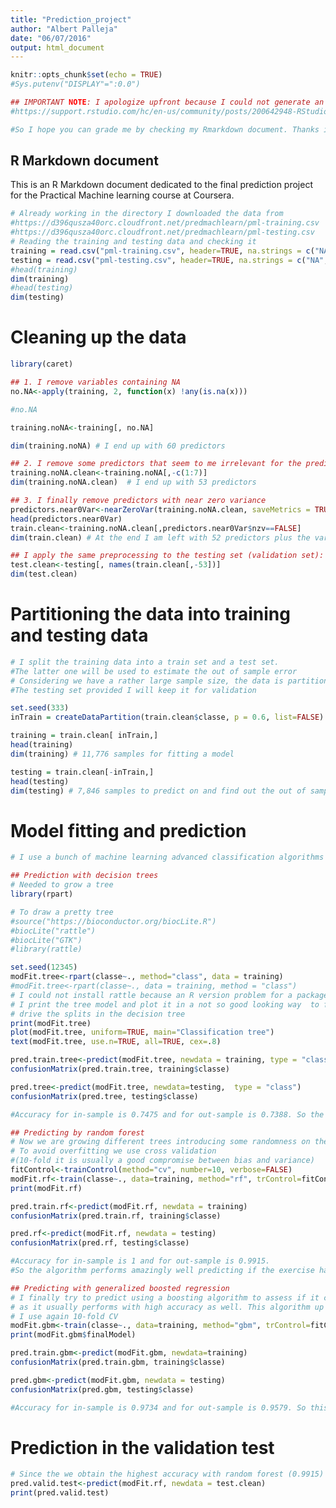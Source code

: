 ```yaml
---
title: "Prediction_project"
author: "Albert Palleja"
date: "06/07/2016"
output: html_document
---
```


```r
knitr::opts_chunk$set(echo = TRUE)
#Sys.putenv("DISPLAY"=":0.0")

## IMPORTANT NOTE: I apologize upfront because I could not generate an HTML file. I work directly with RStudio configured to work in a server. I just found out that I am missing the pango cairo library, which makes impossible to generate reports using knit. See the following information:
#https://support.rstudio.com/hc/en-us/community/posts/200642948-RStudio-Server-unable-to-open-connection-to-X11-display

#So I hope you can grade me by checking my Rmarkdown document. Thanks in advance!
```

## R Markdown document

This is an R Markdown document dedicated to the final prediction project for the Practical Machine learning course at Coursera.

```r
# Already working in the directory I downloaded the data from 
#https://d396qusza40orc.cloudfront.net/predmachlearn/pml-training.csv
#https://d396qusza40orc.cloudfront.net/predmachlearn/pml-testing.csv
# Reading the training and testing data and checking it
training = read.csv("pml-training.csv", header=TRUE, na.strings = c("NA", "", "#DIV/0!"))
testing = read.csv("pml-testing.csv", header=TRUE, na.strings = c("NA", "", "#DIV/0!"))
#head(training)
dim(training)
#head(testing)
dim(testing)
```

# Cleaning up the data
``` r
library(caret)

## 1. I remove variables containing NA
no.NA<-apply(training, 2, function(x) !any(is.na(x)))

#no.NA

training.noNA<-training[, no.NA]

dim(training.noNA) # I end up with 60 predictors

## 2. I remove some predictors that seem to me irrelevant for the prediction:
training.noNA.clean<-training.noNA[,-c(1:7)]
dim(training.noNA.clean)  # I end up with 53 predictors

## 3. I finally remove predictors with near zero variance
predictors.near0Var<-nearZeroVar(training.noNA.clean, saveMetrics = TRUE)
head(predictors.near0Var)
train.clean<-training.noNA.clean[,predictors.near0Var$nzv==FALSE]
dim(train.clean) # At the end I am left with 52 predictors plus the variable to predict (classe)

## I apply the same preprocessing to the testing set (validation set):
test.clean<-testing[, names(train.clean[,-53])]
dim(test.clean)
```

# Partitioning the data into training and testing data
``` r

# I split the training data into a train set and a test set. 
#The latter one will be used to estimate the out of sample error
# Considering we have a rather large sample size, the data is partitioned into 60% samples for training and 40% samples for testing. 
#The testing set provided I will keep it for validation

set.seed(333)
inTrain = createDataPartition(train.clean$classe, p = 0.6, list=FALSE)

training = train.clean[ inTrain,]
head(training)
dim(training) # 11,776 samples for fitting a model

testing = train.clean[-inTrain,]
head(testing)
dim(testing) # 7,846 samples to predict on and find out the out of samples error

```

# Model fitting and prediction
``` r
# I use a bunch of machine learning advanced classification algorithms to assess which of them provide the lowest out of error sample for this project

## Prediction with decision trees
# Needed to grow a tree
library(rpart)

# To draw a pretty tree
#source("https://bioconductor.org/biocLite.R")
#biocLite("rattle")
#biocLite("GTK")
#library(rattle)

set.seed(12345)
modFit.tree<-rpart(classe~., method="class", data = training)
#modFit.tree<-rpart(classe~., data = training, method = "class")
# I could not install rattle because an R version problem for a package that rattle depends on (GTK and RtGK2)
# I print the tree model and plot it in a not so good looking way  to find out which predictors 
# drive the splits in the decision tree
print(modFit.tree)
plot(modFit.tree, uniform=TRUE, main="Classification tree")
text(modFit.tree, use.n=TRUE, all=TRUE, cex=.8)

pred.train.tree<-predict(modFit.tree, newdata = training, type = "class")
confusionMatrix(pred.train.tree, training$classe)

pred.tree<-predict(modFit.tree, newdata=testing,  type = "class")
confusionMatrix(pred.tree, testing$classe)

#Accuracy for in-sample is 0.7475 and for out-sample is 0.7388. So the algorithm performs quite well predicting in the training and testing set. As expected the out-of sample error is higher that the in-sample error.

## Predicting by random forest
# Now we are growing different trees introducing some randomness on them. This method is more powerful and usually yields better accuracy than only using one tree as I did above.
# To avoid overfitting we use cross validation 
#(10-fold it is usually a good compromise between bias and variance)
fitControl<-trainControl(method="cv", number=10, verbose=FALSE)
modFit.rf<-train(classe~., data=training, method="rf", trControl=fitControl, verbose=FALSE)
print(modFit.rf)

pred.train.rf<-predict(modFit.rf, newdata = training)
confusionMatrix(pred.train.rf, training$classe)

pred.rf<-predict(modFit.rf, newdata = testing)
confusionMatrix(pred.rf, testing$classe)

#Accuracy for in-sample is 1 and for out-sample is 0.9915. 
#So the algorithm performs amazingly well predicting if the exercise has been done in the right way (classA) or in a wrong way (the other classes).

## Predicting with generalized boosted regression
# I finally try to predict using a boosting algorithm to assess if it can do better than random forest 
# as it usually performs with high accuracy as well. This algorithm up and down-weights the predictors and combine them
# I use again 10-fold CV
modFit.gbm<-train(classe~., data=training, method="gbm", trControl=fitControl, verbose=FALSE)
print(modFit.gbm$finalModel)

pred.train.gbm<-predict(modFit.gbm, newdata=training)
confusionMatrix(pred.train.gbm, training$classe)

pred.gbm<-predict(modFit.gbm, newdata = testing)
confusionMatrix(pred.gbm, testing$classe)

#Accuracy for in-sample is 0.9734 and for out-sample is 0.9579. So this algorithm performs also pretty well predicting the different ways to do the exercise, but slightly worse than random forest

```

# Prediction in the validation test
``` r
# Since the we obtain the highest accuracy with random forest (0.9915) we proceed with that algorithm to predict within the validation test
pred.valid.test<-predict(modFit.rf, newdata = test.clean)
print(pred.valid.test)

```
